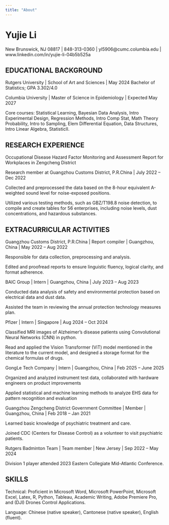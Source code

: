 ```yaml
---
title: "About"
---
```


# Yujie Li

New Brunswick, NJ 08817 | 848-313-0360 | yl5906@cumc.columbia.edu | www.linkedin.com/in/yujie-li-04b5b525a

## EDUCATIONAL BACKGROUND

Rutgers University | School of Art and Sciences | May 2024
Bachelor of Statistics; GPA 3.302/4.0

Columbia University | Master of Science in Epidemiology | Expected May 2027

Core courses: Statistical Learning, Bayesian Data Analysis, Intro Experimental Design, Regression Methods, Intro Comp Stat, Math Theory Probability, Intro to Sampling, Elem Differential Equation, Data Structures, Intro Linear Algebra, StatisticⅡ.

## RESEARCH EXPERIENCE

Occupational Disease Hazard Factor Monitoring and Assessment Report for Workplaces in Zengcheng District

Research member at Guangzhou Customs District, P.R.China | July 2022 – Dec 2022

Collected and preprocessed the data based on the 8-hour equivalent A-weighted sound level for noise-exposed positions.

Utilized various testing methods, such as GBZ/T198.8 noise detection, to compile and create tables for 56 enterprises, including noise levels, dust concentrations, and hazardous substances.

## EXTRACURRICULAR ACTIVITIES

Guangzhou Customs District, P.R.China | Report compiler | Guangzhou, China | May 2022 – Aug 2022

Responsible for data collection, preprocessing and analysis.

Edited and proofread reports to ensure linguistic fluency, logical clarity, and format adherence.

BAIC Group | Intern | Guangzhou, China | July 2023 – Aug 2023

Conducted data analysis of safety and environmental protection based on electrical data and dust data.

Assisted the team in reviewing the annual protection technology measures plan.

Pfizer | Intern | Singapore | Aug 2024 – Oct 2024

Classified MRI images of Alzheimer's disease patients using Convolutional Neural Networks (CNN) in python.

Read and applied the Vision Transformer (ViT) model mentioned in the literature to the current model, and designed a storage format for the chemical formulas of drugs.

GongLe Tech Company | Intern | Guangzhou, China | Feb 2025 – June 2025

Organized and analyzed instrument test data, collaborated with hardware engineers on product improvements

Applied statistical and machine learning methods to analyze EHS data for pattern recognition and evaluation

Guangzhou Zengcheng District Government Committee | Member | Guangzhou, China | Feb 2018 – Jan 2021

Learned basic knowledge of psychiatric treatment and care.

Joined CDC (Centers for Disease Control) as a volunteer to visit psychiatric patients.

Rutgers Badminton Team | Team member | New Jersey | Sep 2022 – May 2024

Division 1 player attended 2023 Eastern Collegiate Mid-Atlantic Conference.

## SKILLS

Technical: Proficient in Microsoft Word, Microsoft PowerPoint, Microsoft Excel, Latex, R, Python, Tableau, Academic Writing, Adobe Premiere Pro, and (DJI) Drones Control Applications.

Language: Chinese (native speaker), Cantonese (native speaker), English (fluent).